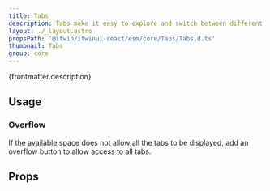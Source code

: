 ```yaml
---
title: Tabs
description: Tabs make it easy to explore and switch between different views or functional aspects of an app, or to browse categorized data sets.
layout: ./_layout.astro
propsPath: '@itwin/itwinui-react/esm/core/Tabs/Tabs.d.ts'
thumbnail: Tabs
group: core
---
```



<p>{frontmatter.description}</p>

<Placeholder componentPageName='core-tabs' />

<LiveExample src='Tabs.main.tsx'>
  <AllExamples.TabsMainExample client:load />
</LiveExample>

## Usage

### Overflow

If the available space does not allow all the tabs to be displayed, add an overflow button to allow access to all tabs.

<LiveExample src='Tabs.overflow.tsx'>
  <AllExamples.TabsOverflowExample client:load />
</LiveExample>

## Props

<PropsTable path={frontmatter.propsPath} />
